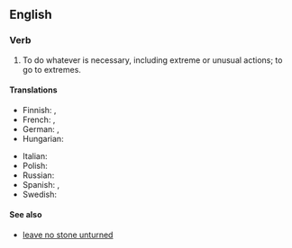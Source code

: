 ==English==

===Verb===
{{en-verb|*}}

# {{lb|en|idiomatic}} To do whatever is necessary, including extreme or unusual actions; to go to extremes.
#: {{ux|en|He would '''move heaven and earth''' to make sure his family is healthy.}}
#: {{syn|en|move mountains}}

====Translations====
{{trans-top|to go to extreme lengths}}
* Finnish: {{t|fi|kääntää maat ja taivaat nurin}}, {{t|fi|[[tehdä]] [[kaikki|kaikkensa]]}}
* French: {{t+|fr|remuer ciel et terre}}, {{t+|fr|déplacer des montagnes}}
* German: {{t+|de|Himmel und Hölle in Bewegung setzen}}, {{t|de|Himmel und Erde in Bewegung setzen}}
* Hungarian: {{t|hu|eget-földet megmozgat}}
{{trans-mid}}
* Italian: {{t|it|muovere cielo e terra}}
* Polish: {{t+|pl|poruszyć niebo i ziemię}}
* Russian: {{t|ru|го́ры сверну́ть|pf}} {{qualifier|move mountains}}
* Spanish: {{t|es|mover cielo y tierra}}, {{t|es|mover Roma con Santiago}}
* Swedish: {{t|sv|röra upp himmel och jord}}
{{trans-bottom}}

====See also====
* [[leave no stone unturned]]